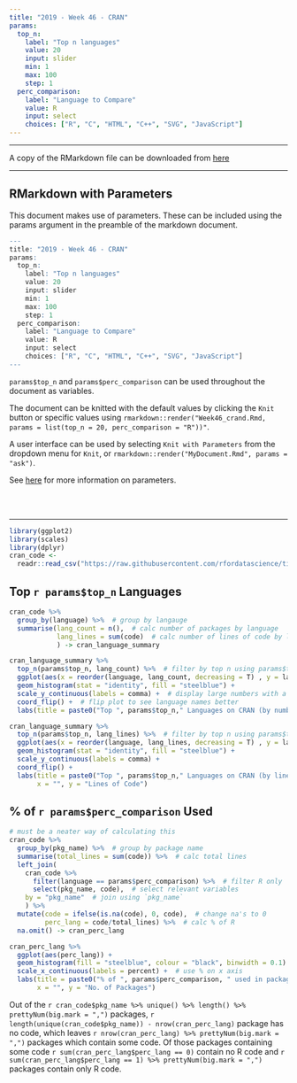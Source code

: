 ```yaml
---
title: "2019 - Week 46 - CRAN"
params:
  top_n: 
    label: "Top n languages"
    value: 20
    input: slider
    min: 1
    max: 100
    step: 1
  perc_comparison:
    label: "Language to Compare"
    value: R
    input: select
    choices: ["R", "C", "HTML", "C++", "SVG", "JavaScript"] 
---
```



***

A copy of the RMarkdown file can be downloaded from [here](/docs/tt_2019_week46.Rmd)

***


## RMarkdown with Parameters

This document makes use of parameters. These can be included using the params argument in the preamble of the markdown document.

```r
---
title: "2019 - Week 46 - CRAN"
params:
  top_n:
    label: "Top n languages"
    value: 20
    input: slider
    min: 1
    max: 100
    step: 1
  perc_comparison:
    label: "Language to Compare"
    value: R
    input: select
    choices: ["R", "C", "HTML", "C++", "SVG", "JavaScript"]
---
```


`params$top_n` and `params$perc_comparison` can be used throughout the document as variables.

The document can be knitted with the default values by clicking the `Knit` button or specific values using `rmarkdown::render("Week46_crand.Rmd, params = list(top_n = 20, perc_comparison = "R"))"`.

A user interface can be used by selecting `Knit with Parameters` from the dropdown menu for `Knit`, or `rmarkdown::render("MyDocument.Rmd", params = "ask")`.

See [here](https://bookdown.org/yihui/rmarkdown/params-knit.html) for more information on parameters.

<br><br>

***

```r
library(ggplot2)
library(scales)
library(dplyr)
cran_code <- 
  readr::read_csv("https://raw.githubusercontent.com/rfordatascience/tidytuesday/master/data/2019/2019-11-12/loc_cran_packages.csv")
```


## Top `r params$top_n` Languages

```r
cran_code %>%
  group_by(language) %>%  # group by langauge
  summarise(lang_count = n(),  # calc number of packages by language
            lang_lines = sum(code)  # calc number of lines of code by language
            ) -> cran_language_summary

cran_language_summary %>%
  top_n(params$top_n, lang_count) %>%  # filter by top n using params$top_n
  ggplot(aes(x = reorder(language, lang_count, decreasing = T) , y = lang_count)) +
  geom_histogram(stat = "identity", fill = "steelblue") +
  scale_y_continuous(labels = comma) +  # display large numbers with a comma
  coord_flip() +  # flip plot to see language names better
  labs(title = paste0("Top ", params$top_n," Languages on CRAN (by number of packages)"), y = "Number of Packages", x = "")
```



```r
cran_language_summary %>%
  top_n(params$top_n, lang_lines) %>%  # filter by top n using params$top_n
  ggplot(aes(x = reorder(language, lang_lines, decreasing = T) , y = lang_lines)) +
  geom_histogram(stat = "identity", fill = "steelblue") +
  scale_y_continuous(labels = comma) +
  coord_flip() +
  labs(title = paste0("Top ", params$top_n," Languages on CRAN (by lines of code)"), 
       x = "", y = "Lines of Code")
```


## % of `r params$perc_comparison` Used

```r
# must be a neater way of calculating this
cran_code %>%
  group_by(pkg_name) %>%  # group by package name
  summarise(total_lines = sum(code)) %>%  # calc total lines
  left_join(
    cran_code %>%
      filter(language == params$perc_comparison) %>%  # filter R only
      select(pkg_name, code),  # select relevant variables
    by = "pkg_name"  # join using `pkg_name`
    ) %>%
  mutate(code = ifelse(is.na(code), 0, code),  # change na's to 0 
         perc_lang = code/total_lines) %>%  # calc % of R
  na.omit() -> cran_perc_lang

cran_perc_lang %>%
  ggplot(aes(perc_lang)) +
  geom_histogram(fill = "steelblue", colour = "black", binwidth = 0.1) +
  scale_x_continuous(labels = percent) +  # use % on x axis
  labs(title = paste0("% of ", params$perc_comparison, " used in packages on CRAN (", nrow(cran_perc_lang), " packages)"), 
       x = "", y = "No. of Packages")
```


Out of the `r cran_code$pkg_name %>% unique() %>% length() %>% prettyNum(big.mark = ",")` packages,  `r length(unique(cran_code$pkg_name)) - nrow(cran_perc_lang)` package has no code, which leaves `r nrow(cran_perc_lang) %>% prettyNum(big.mark = ",")` packages which contain some code. Of those packages containing some code `r sum(cran_perc_lang$perc_lang == 0)` contain no R code and `r sum(cran_perc_lang$perc_lang == 1) %>% prettyNum(big.mark = ",")` packages contain only R code.


```r
```



